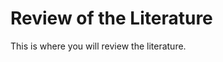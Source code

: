 # Review of the Literature {#review}

<!--
The {#review} text after the chapter declaration will allow us to link throughout the document back to the beginning of Chapter 2. Look for the reference to this label at the beginning of Chapter 3. These labels will automatically be generated (if not specified) by changing the spaces to hyphens and capital letters to lowercase. For example, if it weren't specified here, the label would be '#review-of-the-literature'.
-->

This is where you will review the literature.

\clearpage

<!-- clearpage ends the page, and also dumps out all floats.
 Floats are things like tables and figures. It is useful to inlcude this at the end of each chapter. -->





